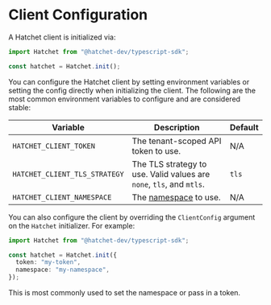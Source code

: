 # Client Configuration

A Hatchet client is initialized via:

```ts
import Hatchet from "@hatchet-dev/typescript-sdk";

const hatchet = Hatchet.init();
```

You can configure the Hatchet client by setting environment variables or setting the config directly when initializing the client. The following are the most common environment variables to configure and are considered stable:

| Variable                      | Description                                                          | Default |
| ----------------------------- | -------------------------------------------------------------------- | ------- |
| `HATCHET_CLIENT_TOKEN`        | The tenant-scoped API token to use.                                  | N/A     |
| `HATCHET_CLIENT_TLS_STRATEGY` | The TLS strategy to use. Valid values are `none`, `tls`, and `mtls`. | `tls`   |
| `HATCHET_CLIENT_NAMESPACE`    | The [namespace](/home/basics/environments) to use.                   | N/A     |

You can also configure the client by overriding the `ClientConfig` argument on the `Hatchet` initializer. For example:

```ts
import Hatchet from "@hatchet-dev/typescript-sdk";

const hatchet = Hatchet.init({
  token: "my-token",
  namespace: "my-namespace",
});
```

This is most commonly used to set the namespace or pass in a token.
